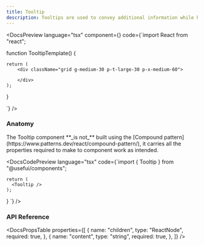 ```yaml
---
title: Tooltip
description: Tooltips are used to convey additional information while hovering a component.
---
```


<DocsSection>

<DocsPreview language="tsx" component={<TooltipTemplate />} code={`import React from "react";

function TooltipTemplate() {

    return (
        <div className="grid g-medium-30 p-t-large-30 p-x-medium-60">

        </div>
    );

}

`} />

</DocsSection>

<DocsSection>

### Anatomy

<DocsTextBlock className="m-b-medium-60">
  The Tooltip component **_is not_** built using the [Compound
  pattern](https://www.patterns.dev/react/compound-pattern/), it carries all the
  properties required to make to component work as intended.
</DocsTextBlock>

<DocsCodePreview
  language="tsx"
  code={`import { Tooltip } from "@usefui/components";

    return (
      <Tooltip />
    );
}
`} />

</DocsSection>

### API Reference

<DocsSection className="m-y-large-10">

<DocsPropsTable
  properties={[
    {
      name: "children",
      type: "ReactNode",
      required: true,
    },
    {
      name: "content",
      type: "string",
      required: true,
    },
  ]}
/>
</DocsSection>

<DocsFooter
  prev="/docs/components/toolbar"
  next="/docs/components-hooks/usage"
/>
